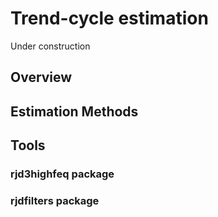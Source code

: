 # Trend-cycle estimation {.unnumbered #a-tend}

Under construction 

## Overview 

## Estimation Methods

## Tools

### rjd3highfeq package 

### rjdfilters package

